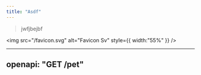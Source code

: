 ```yaml
---
title: "Asdf"
---
```


> jwfjbejbf

<img
  src="/favicon.svg"
  alt="Favicon Sv"
  style={{ width:"55%" }}
/>


---
openapi: "GET /pet"
---